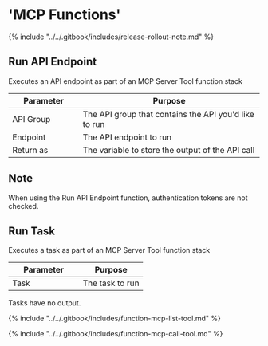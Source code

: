 # 'MCP Functions'

{% include "../../.gitbook/includes/release-rollout-note.md" %}

## Run API Endpoint

Executes an API endpoint as part of an MCP Server Tool function stack

<table><thead><tr><th width="125.25311279296875">Parameter</th><th>Purpose</th></tr></thead><tbody><tr><td>API Group</td><td>The API group that contains the API you'd like to run</td></tr><tr><td>Endpoint</td><td>The API endpoint to run</td></tr><tr><td>Return as</td><td>The variable to store the output of the API call</td></tr></tbody></table>

<Danger>

## Note

When using the Run API Endpoint function, authentication tokens are not checked.

</Danger>

## Run Task

Executes a task as part of an MCP Server Tool function stack

<table><thead><tr><th width="125.25311279296875">Parameter</th><th>Purpose</th></tr></thead><tbody><tr><td>Task</td><td>The task to run</td></tr></tbody></table>

<Info>

Tasks have no output.

</Info>

{% include "../../.gitbook/includes/function-mcp-list-tool.md" %}

{% include "../../.gitbook/includes/function-mcp-call-tool.md" %}